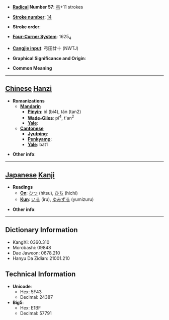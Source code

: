 * '''[[Wiktionary:Chinese radical index| Radical]] Number 57''': [[Wiktionary:Chinese radical index 弓|弓]]+11 strokes

* '''[[Wiktionary:Chinese total strokes index|Stroke number]]''': [[Wiktionary:Chinese total strokes index 14|14]]

* '''Stroke order''': 

* '''[[Wiktionary:Chinese four corner index|Four-Corner System]]''': 1625<sub>4</sub>

* '''[[Wiktionary:Chinese Cangjie index|Cangjie input]]''': 弓田廿十 (NWTJ)

* '''Graphical Significance and Origin''': 

* '''Common Meaning'''

----

== [[Chinese]] [[Hanzi]] ==

* '''Romanizations'''
** '''[[Mandarin]]'''
*** '''[[Pinyin]]''': bì (bi4), tán (tan2)
*** '''[[Wade-Giles]]''': pi<sup>4</sup>, t'an<sup>2</sup>
*** '''[[Yale]]''': 
** '''[[Cantonese]]'''
*** '''[[Jyutping]]''':
*** '''[[Penkyamp]]''': 
*** '''[[Yale]]''': bat1

* '''Other info''': 

----

== [[Japanese]] [[Kanji]] ==

* '''Readings'''
** '''[[On]]''': [[ひつ]] (hitsu), [[ひち]] (hichi)
** '''[[Kun]]''': [[いる]] (iru), [[ゆみずる]] (yumizuru)

* '''Other info''':  

----

== Dictionary Information ==

* KangXi: 0360.310
* Morobashi: 09848
* Dae Jaweon: 0678.210
* Hanyu Da Zidian: 21001.210

== Technical Information ==

* '''Unicode''':
** Hex: 5F43
** Decimal: 24387
* '''Big5''':
** Hex: E1BF
** Decimal: 57791